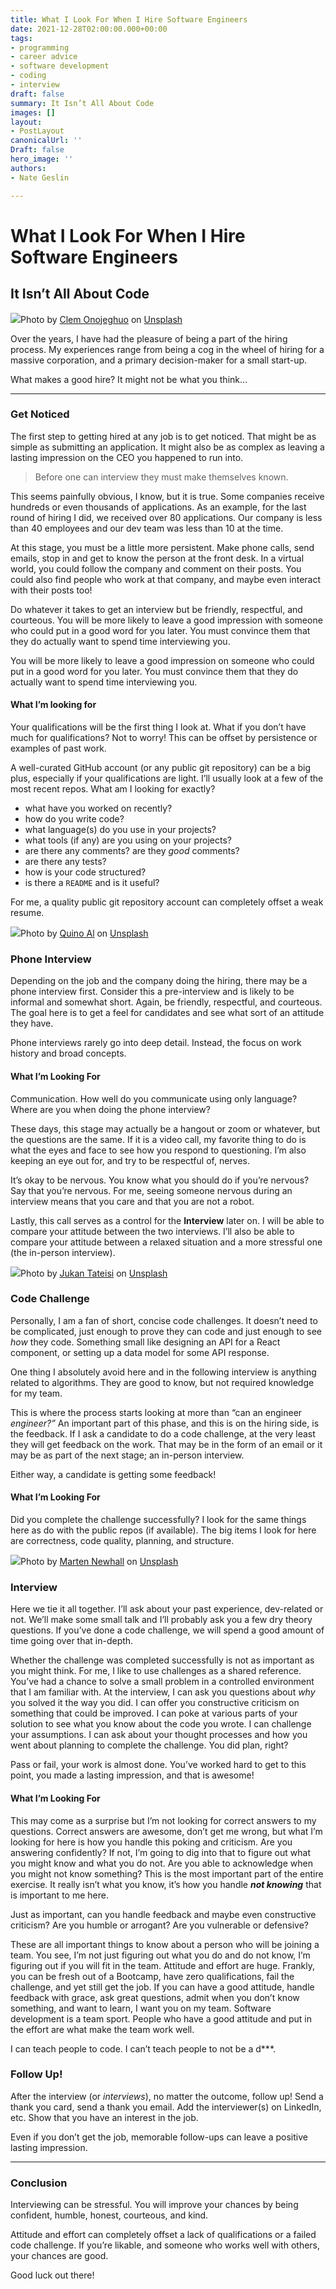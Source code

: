 ```yaml
---
title: What I Look For When I Hire Software Engineers
date: 2021-12-28T02:00:00.000+00:00
tags:
- programming
- career advice
- software development
- coding
- interview
draft: false
summary: It Isn’t All About Code
images: []
layout:
- PostLayout
canonicalUrl: ''
Draft: false
hero_image: ''
authors:
- Nate Geslin

---
```

# What I Look For When I Hire Software Engineers

## It Isn’t All About Code

![](https://cdn-images-1.medium.com/max/1600/0*h7yPWeT3CBwhOo0u)Photo by [Clem Onojeghuo](https://unsplash.com/@clemono?utm_source=medium&utm_medium=referral) on [Unsplash](https://unsplash.com?utm_source=medium&utm_medium=referral)

Over the years, I have had the pleasure of being a part of the hiring process. My experiences range from being a cog in the wheel of hiring for a massive corporation, and a primary decision-maker for a small start-up.

What makes a good hire? It might not be what you think…

---

### Get Noticed

The first step to getting hired at any job is to get noticed. That might be as simple as submitting an application. It might also be as complex as leaving a lasting impression on the CEO you happened to run into.

> Before one can interview they must make themselves known.

This seems painfully obvious, I know, but it is true. Some companies receive hundreds or even thousands of applications. As an example, for the last round of hiring I did, we received over 80 applications. Our company is less than 40 employees and our dev team was less than 10 at the time.

At this stage, you must be a little more persistent. Make phone calls, send emails, stop in and get to know the person at the front desk. In a virtual world, you could follow the company and comment on their posts. You could also find people who work at that company, and maybe even interact with their posts too!

Do whatever it takes to get an interview but be friendly, respectful, and courteous. You will be more likely to leave a good impression with someone who could put in a good word for you later. You must convince them that they do actually want to spend time interviewing you.

You will be more likely to leave a good impression on someone who could put in a good word for you later. You must convince them that they do actually want to spend time interviewing you.

#### **What I’m looking for**

Your qualifications will be the first thing I look at. What if you don’t have much for qualifications? Not to worry! This can be offset by persistence or examples of past work.

A well-curated GitHub account (or any public git repository) can be a big plus, especially if your qualifications are light. I’ll usually look at a few of the most recent repos. What am I looking for exactly?

- what have you worked on recently?
- how do you write code?
- what language(s) do you use in your projects?
- what tools (if any) are you using on your projects?
- are there any comments? are they _good_ comments?
- are there any tests?
- how is your code structured?
- is there a `README` and is it useful?

For me, a quality public git repository account can completely offset a weak resume.

![](https://cdn-images-1.medium.com/max/1600/0*2_GeNQk2M83qG5Cu)Photo by [Quino Al](https://unsplash.com/@quinoal?utm_source=medium&utm_medium=referral) on [Unsplash](https://unsplash.com?utm_source=medium&utm_medium=referral)

### Phone Interview

Depending on the job and the company doing the hiring, there may be a phone interview first. Consider this a pre-interview and is likely to be informal and somewhat short. Again, be friendly, respectful, and courteous. The goal here is to get a feel for candidates and see what sort of an attitude they have.

Phone interviews rarely go into deep detail. Instead, the focus on work history and broad concepts.

#### What I’m Looking For

Communication. How well do you communicate using only language? Where are you when doing the phone interview?

These days, this stage may actually be a hangout or zoom or whatever, but the questions are the same. If it is a video call, my favorite thing to do is what the eyes and face to see how you respond to questioning. I’m also keeping an eye out for, and try to be respectful of, nerves.

It’s okay to be nervous. You know what you should do if you’re nervous? Say that you’re nervous. For me, seeing someone nervous during an interview means that you care and that you are not a robot.

Lastly, this call serves as a control for the **Interview** later on. I will be able to compare your attitude between the two interviews. I’ll also be able to compare your attitude between a relaxed situation and a more stressful one (the in-person interview).

![](https://cdn-images-1.medium.com/max/1600/0*qhxI1jLUBLTcR4a7)Photo by [Jukan Tateisi](https://unsplash.com/@tateisimikito?utm_source=medium&utm_medium=referral) on [Unsplash](https://unsplash.com?utm_source=medium&utm_medium=referral)

### Code Challenge

Personally, I am a fan of short, concise code challenges. It doesn’t need to be complicated, just enough to prove they can code and just enough to see _how_ they code. Something small like designing an API for a React component, or setting up a data model for some API response.

One thing I absolutely avoid here and in the following interview is anything related to algorithms. They are good to know, but not required knowledge for my team.

This is where the process starts looking at more than “can an engineer _engineer?”_ An important part of this phase, and this is on the hiring side, is the feedback. If I ask a candidate to do a code challenge, at the very least they will get feedback on the work. That may be in the form of an email or it may be as part of the next stage; an in-person interview.

Either way, a candidate is getting some feedback!

#### What I’m Looking For

Did you complete the challenge successfully? I look for the same things here as do with the public repos (if available). The big items I look for here are correctness, code quality, planning, and structure.

![](https://cdn-images-1.medium.com/max/1600/0*pbnax9CcqDgXI84S)Photo by [Marten Newhall](https://unsplash.com/@laughayette?utm_source=medium&utm_medium=referral) on [Unsplash](https://unsplash.com?utm_source=medium&utm_medium=referral)

### Interview

Here we tie it all together. I’ll ask about your past experience, dev-related or not. We’ll make some small talk and I’ll probably ask you a few dry theory questions. If you’ve done a code challenge, we will spend a good amount of time going over that in-depth.

Whether the challenge was completed successfully is not as important as you might think. For me, I like to use challenges as a shared reference. You’ve had a chance to solve a small problem in a controlled environment that I am familiar with. At the interview, I can ask you questions about _why_ you solved it the way you did. I can offer you constructive criticism on something that could be improved. I can poke at various parts of your solution to see what you know about the code you wrote. I can challenge your assumptions. I can ask about your thought processes and how you went about planning to complete the challenge. You did plan, right?

Pass or fail, your work is almost done. You’ve worked hard to get to this point, you made a lasting impression, and that is awesome!

#### What I’m Looking For

This may come as a surprise but I’m not looking for correct answers to my questions. Correct answers are awesome, don’t get me wrong, but what I’m looking for here is how you handle this poking and criticism. Are you answering confidently? If not, I’m going to dig into that to figure out what you might know and what you do not. Are you able to acknowledge when you might not know something? This is the most important part of the entire exercise. It really isn’t what you know, it’s how you handle **_not knowing_** that is important to me here.

Just as important, can you handle feedback and maybe even constructive criticism? Are you humble or arrogant? Are you vulnerable or defensive?

These are all important things to know about a person who will be joining a team. You see, I’m not just figuring out what you do and do not know, I’m figuring out if you will fit in the team. Attitude and effort are huge. Frankly, you can be fresh out of a Bootcamp, have zero qualifications, fail the challenge, and yet still get the job. If you can have a good attitude, handle feedback with grace, ask great questions, admit when you don’t know something, and want to learn, I want you on my team. Software development is a team sport. People who have a good attitude and put in the effort are what make the team work well.

I can teach people to code. I can’t teach people to not be a d\*\*\*.

### Follow Up!

After the interview (or _interviews_), no matter the outcome, follow up! Send a thank you card, send a thank you email. Add the interviewer(s) on LinkedIn, etc. Show that you have an interest in the job.

Even if you don’t get the job, memorable follow-ups can leave a positive lasting impression.

---

### Conclusion

Interviewing can be stressful. You will improve your chances by being confident, humble, honest, courteous, and kind.

Attitude and effort can completely offset a lack of qualifications or a failed code challenge. If you’re likable, and someone who works well with others, your chances are good.

Good luck out there!